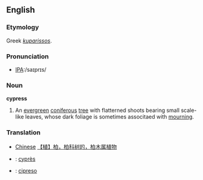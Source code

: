 ==English==

===Etymology===
Greek ''[[kuparissos]]''.

===Pronunciation===
*[[Pronunciation guide|IPA]]:/saɪprɪs/

===Noun===
'''cypress'''
# An [[evergreen]] [[coniferous]] [[tree]] with flatterned shoots bearing small scale-like leaves, whose dark foliage is sometimes associtaed with [[mourning]].

===Translation===

*[[Chinese]] [[【植】柏，柏科树的，柏木属植物]]
* {{fr}} : [[cyprès]]
* {{io}} : [[cipreso]]